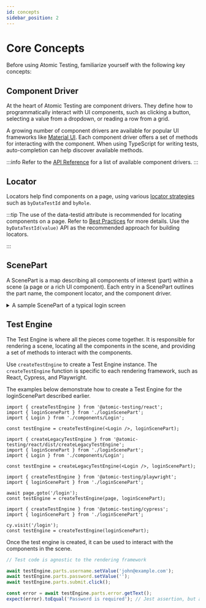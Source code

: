 ```yaml
---
id: concepts
sidebar_position: 2
---
```


# Core Concepts

Before using Atomic Testing, familiarize yourself with the following key concepts:

## Component Driver

At the heart of Atomic Testing are component drivers. They define how to programmatically interact with UI components, such as clicking a button, selecting a value from a dropdown, or reading a row from a grid.

A growing number of component drivers are available for popular UI frameworks like [Material UI](https://mui.com). Each component driver offers a set of methods for interacting with the component. When using TypeScript for writing tests, auto-completion can help discover available methods.

:::info
Refer to the [API Reference](./api.mdx#component-drivers) for a list of available component drivers.
:::

## Locator

Locators help find components on a page, using various [locator strategies](<(./api.mdx#locator)>) such as `byDataTestId` and `byRole`.

:::tip
The use of the data-testid attribute is recommended for locating components on a page. Refer to [Best Practices](./best-practices.mdx#data-testid) for more details. Use the `byDataTestId(value)` API as the recommended approach for building locators.

:::

## ScenePart

A ScenePart is a map describing all components of interest (part) within a scene (a page or a rich UI component). Each entry in a ScenePart outlines the part name, the component locator, and the component driver.

<details>
  <summary>A sample ScenePart of a typical login screen</summary>

```ts
import { ScenePart } from '@atomic-testing/core';
import { HTMLAnchorDriver, HTMLElementDriver } from '@atomic-testing/component-driver-html';
import { ButtonDriver, TextFieldDriver } from '@atomic-testing/component-driver-mui-v5';

const loginScenePart: ScenePart = {
  username: {
    locator: byDataTestId('username'),
    driver: TextFieldDriver,
  },
  password: {
    locator: byDataTestId('password'),
    driver: TextFieldDriver,
  },
  error: {
    locator: byDataTestId('error-display'),
    driver: HTMLElementDriver,
  },
  submit: {
    locator: byDataTestId('submit'),
    driver: ButtonDriver,
  },
  forgetPassword: {
    locator: byDataTestId('forget-password'),
    driver: HTMLAnchorDriver,
  },
} satisfies ScenePart;
```

</details>

## Test Engine

The Test Engine is where all the pieces come together. It is responsible for rendering a scene, locating all the components in the scene, and providing a set of methods to interact with the components.

Use `createTestEngine` to create a Test Engine instance. The `createTestEngine` function is specific to each rendering framework, such as React, Cypress, and Playwright.

The examples below demonstrate how to create a Test Engine for the loginScenePart described earlier.


<Tabs>

<TabItem value="react" label="React 18+">

```tsx
import { createTestEngine } from '@atomic-testing/react';
import { loginScenePart } from './loginScenePart';
import { Login } from './components/Login';

const testEngine = createTestEngine(<Login />, loginScenePart);
```

</TabItem>

<TabItem value="react-legacy" label="React 17">

```tsx
import { createLegacyTestEngine } from '@atomic-testing/react/dist/createLegacyTestEngine';
import { loginScenePart } from './loginScenePart';
import { Login } from './components/Login';

const testEngine = createLegacyTestEngine(<Login />, loginScenePart);
```

</TabItem>

<TabItem value="playwright" label="Playwright">

```tsx
import { createTestEngine } from '@atomic-testing/playwright';
import { loginScenePart } from './loginScenePart';

await page.goto('/login');
const testEngine = createTestEngine(page, loginScenePart);
```

</TabItem>

<TabItem value="cypress" label="Cypress">

```tsx
import { createTestEngine } from '@atomic-testing/cypress';
import { loginScenePart } from './loginScenePart';

cy.visit('/login');
const testEngine = createTestEngine(loginScenePart);
```

</TabItem>
</Tabs>

Once the test engine is created, it can be used to interact with the components in the scene.

```ts
// Test code is agnostic to the rendering framework

await testEngine.parts.username.setValue('john@example.com');
await testEngine.parts.password.setValue('');
await testEngine.parts.submit.click();

const error = await testEngine.parts.error.getText();
expect(error).toEqual('Password is required'); // Jest assertion, but any assertion library can be used
```
